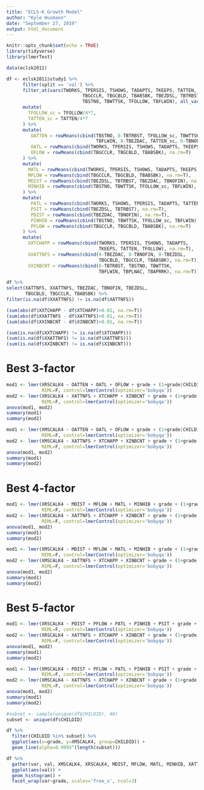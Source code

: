 ```yaml
---
title: "ECLS-K Growth Model"
author: "Kyle Husmann"
date: "September 27, 2019"
output: html_document
---
```


```r
knitr::opts_chunk$set(echo = TRUE)
library(tidyverse)
library(lmerTest)

data(eclsk2011)

df <- eclsk2011$study1 %>%
      filter(split == 'val') %>%
      filter_at(vars(TWORKS, TPERSIS, TSHOWS, TADAPTS, TKEEPS, TATTEN,
                            TBGCCLR, TBGCBLD, TBABSBK, TBEZDSL, TBTRBST, TBEZDAC, TBNOFIN,
                            TBSTNO, TBWTTSK, TFOLLOW, TBFLWIN), all_vars(!is.na(.))) %>%
      mutate(
        TFOLLOW_sc = TFOLLOW/4*7,
        TATTEN_sc = TATTEN/4*7
      ) %>%
      mutate(
         OATTEN = rowMeans(cbind(TBSTNO, 8-TBTRBST, TFOLLOW_sc, TBWTTSK, 8-TBEZDSL,
                                 TBFLWIN, 8-TBEZDAC, TATTEN_sc, 8-TBNOFIN), na.rm=T),
         OATL = rowMeans(cbind(TWORKS, TPERSIS, TSHOWS, TADAPTS, TKEEPS), na.rm=T),
         OFLOW = rowMeans(cbind(TBGCCLR, TBGCBLD, TBABSBK), na.rm=T)
      ) %>%
      mutate(
        MATL = rowMeans(cbind(TWORKS, TPERSIS, TSHOWS, TADAPTS, TKEEPS, TATTEN), na.rm=T),
        MFLOW = rowMeans(cbind(TBGCCLR, TBGCBLD, TBABSBK), na.rm=T),
        MDIST = rowMeans(cbind(TBEZDSL, TBTRBST, TBEZDAC, TBNOFIN), na.rm=T),
        MINHIB = rowMeans(cbind(TBSTNO, TBWTTSK, TFOLLOW_sc, TBFLWIN), na.rm=T)
      ) %>%
      mutate(
         PATL = rowMeans(cbind(TWORKS, TSHOWS, TPERSIS, TADAPTS, TATTEN, TKEEPS), na.rm=T),
         PSIT = rowMeans(cbind(TBEZDSL, TBTRBST), na.rm=T),
         PDIST = rowMeans(cbind(TBEZDAC, TBNOFIN), na.rm=T),
         PINHIB = rowMeans(cbind(TBSTNO, TBWTTSK, TFOLLOW_sc, TBFLWIN), na.rm=T),
         PFLOW = rowMeans(cbind(TBGCCLR, TBGCBLD, TBABSBK), na.rm=T)
      ) %>%
      mutate(
        XXTCHAPP = rowMeans(cbind(TWORKS, TPERSIS, TSHOWS, TADAPTS,
                                  TKEEPS, TATTEN, TFOLLOW), na.rm=T),
        XXATTNFS = rowMeans(cbind(8-TBEZDAC, 8-TBNOFIN, 8-TBEZDSL,
                                  TBGCBLD, TBGCCLR, TBABSBK), na.rm=T),
        XXINBCNT = rowMeans(cbind(8-TBTRBST, TBSTNO, TBWTTSK,
                                  TBFLWIN, TBPLNAC, TBAPRRK), na.rm=T))
```

```r
df %>%
select(XATTNFS, XXATTNFS, TBEZDAC, TBNOFIN, TBEZDSL,
       TBGCBLD, TBGCCLR, TBABSBK) %>% 
filter(is.na(df$XXATTNFS) != is.na(df$XATTNFS))
```
```r
(sum(abs(df$XXTCHAPP - df$XTCHAPP)>0.01, na.rm=T))
(sum(abs(df$XXATTNFS - df$XATTNFS)>0.01, na.rm=T))
(sum(abs(df$XXINBCNT - df$XINBCNT)>0.01, na.rm=T))

(sum(is.na(df$XXTCHAPP) != is.na(df$XTCHAPP)))
(sum(is.na(df$XXATTNFS) != is.na(df$XATTNFS)))
(sum(is.na(df$XXINBCNT) != is.na(df$XINBCNT)))

```
# Best 3-factor

```r
mod1 <- lmer(XRSCALK4 ~ OATTEN + OATL + OFLOW + grade + (1+grade|CHILDID), df,
             REML=F, control=lmerControl(optimizer='bobyqa'))
mod2 <- lmer(XRSCALK4 ~ XATTNFS + XTCHAPP + XINBCNT + grade + (1+grade|CHILDID), df,
             REML=F, control=lmerControl(optimizer='bobyqa'))
anova(mod1, mod2)
summary(mod1)
summary(mod2)
```

```r
mod1 <- lmer(XMSCALK4 ~ OATTEN + OATL + OFLOW + grade + (1+grade|CHILDID), df,
             REML=F, control=lmerControl(optimizer='bobyqa'))
mod2 <- lmer(XMSCALK4 ~ XATTNFS + XTCHAPP + XINBCNT + grade + (1+grade|CHILDID), df,
             REML=F, control=lmerControl(optimizer='bobyqa'))
anova(mod1, mod2)
summary(mod1)
summary(mod2)
```

#################################################################

# Best 4-factor

```r
mod1 <- lmer(XRSCALK4 ~ MDIST + MFLOW + MATL + MINHIB + grade + (1+grade|CHILDID), df,
             REML=F, control=lmerControl(optimizer='bobyqa'))
mod2 <- lmer(XRSCALK4 ~ XATTNFS + XTCHAPP + XINBCNT + grade + (1+grade|CHILDID), df,
             REML=F, control=lmerControl(optimizer='bobyqa'))
anova(mod1, mod2)
summary(mod1)
summary(mod2)
```

```r
mod1 <- lmer(XMSCALK4 ~ MDIST + MFLOW + MATL + MINHIB + grade + (1+grade|CHILDID), df,
             REML=F, control=lmerControl(optimizer='bobyqa'))
mod2 <- lmer(XMSCALK4 ~ XATTNFS + XTCHAPP + XINBCNT + grade + (1+grade|CHILDID), df,
             REML=F, control=lmerControl(optimizer='bobyqa'))
anova(mod1, mod2)
summary(mod1)
summary(mod2)
```

#################################################################

# Best 5-factor

```r
mod1 <- lmer(XRSCALK4 ~ PDIST + PFLOW + PATL + PINHIB + PSIT + grade + (1+grade|CHILDID), df,
             REML=F, control=lmerControl(optimizer='bobyqa'))
mod2 <- lmer(XRSCALK4 ~ XATTNFS + XTCHAPP + XINBCNT + grade + (1+grade|CHILDID), df,
             REML=F, control=lmerControl(optimizer='bobyqa'))
anova(mod1, mod2)
summary(mod1)
summary(mod2)
```

```r
mod1 <- lmer(XMSCALK4 ~ PDIST + PFLOW + PATL + PINHIB + PSIT + grade + (1+grade|CHILDID), df,
             REML=F, control=lmerControl(optimizer='bobyqa'))
mod2 <- lmer(XMSCALK4 ~ XATTNFS + XTCHAPP + XINBCNT + grade + (1+grade|CHILDID), df,
             REML=F, control=lmerControl(optimizer='bobyqa'))
anova(mod1, mod2)
summary(mod1)
summary(mod2)
```

#################################################################

```r
#subset <- sample(unique(df$CHILDID), 40)
subset <- unique(df$CHILDID)

df %>%
  filter(CHILDID %in% subset) %>%
  ggplot(aes(x=grade, y=XMSCALK4, group=CHILDID)) +
  geom_line(alpha=0.9995^(length(subset)))

```

```r
df %>%
  gather(var, val, XMSCALK4, XRSCALK4, MDIST, MFLOW, MATL, MINHIB, XATTNFS, XTCHAPP, XINBCNT) %>%
  ggplot(aes(val)) +
  geom_histogram() +
  facet_wrap(var~grade, scales='free_x', ncol=3)

```
